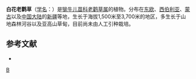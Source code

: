 {{Speciesbox 
| taxon = Geranium albiflorum
| authority = Ledeb.
}}
'''白花老鹳草'''（[[学名|学名]]：{{lang|la|''Geranium albiflorum''}}）是[[牻牛儿苗科|牻牛儿苗科]][[老鹳草属|老鹳草属]]的植物。分布在[[东欧|东欧]]、[[西伯利亚|西伯利亚]]、[[蒙古|蒙古]]以及[[中国大陆|中国大陆]]的[[新疆|新疆]]等地，生长于海拔1,500米至3,700米的地区，多生长于山地森林河谷以及亚高山草甸，目前尚未由人工引种栽培。

== 参考文献 ==
<div class="references-small">
* {{cite web| url =http://www.bioinfo.cn/db05/KmzwSpecies.php?action=view&id=9711| title =白花老鹳草| work =《中国高等植物数据库全库》| publisher =中国科学院微生物研究所| author =昆明植物研究所| accessdate =2009-02-24| deadurl =yes| archiveurl =https://web.archive.org/web/20160305045648/http://www.bioinfo.cn/db05/KmzwSpecies.php?action=view&id=9711| archivedate =2016-03-05}}
</div>
{{Taxonbar|from=Q15227514}}

[[Category:老鹳草属|B]]